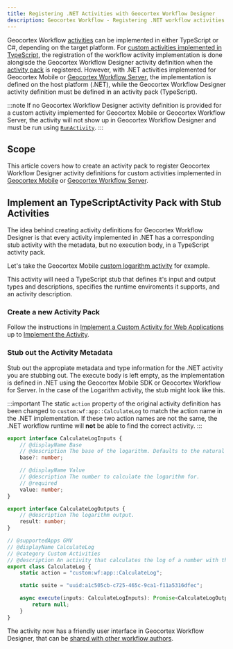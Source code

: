 ```yaml
---
title: Registering .NET Activities with Geocortex Workflow Designer
description: Geocortex Workflow - Registering .NET workflow activities with Geocortex Workflow Designer
---
```



Geocortex Workflow [activities](concepts-key-concepts.mdx#activities-and-form-elements) can be implemented in either TypeScript or C#, depending on the target platform. For [custom activities implemented in TypeScript](implement-custom-activity-web.mdx), the registration of the workflow activity implementation is done alongisde the Geocortex Workflow Designer activity definition when the [activity pack](concepts-key-concepts.mdx#activity-packs) is registered. However, with .NET activities implemented for Geocortex Mobile or [Geocortex Workflow Server](https://docs.geocortex.com/workflow/latest/help/Default.htm#wf5/help/server-workflows.htm%3FTocPath%3DServer%2520Workflows%7C_____0), the implementation is defined on the host platform (.NET), while the Geocortex Workflow Designer activity definition must be defined in an activity pack (TypeScript).

:::note
If no Geocortex Workflow Designer activity definition is provided for a custom activity implemented for Geocortex Mobile or Geocortex Workflow Server, the activity will not show up in Geocortex Workflow Designer and must be run using [`RunActivity`](https://docs.geocortex.com/workflow/latest/help/Default.htm#wf5/help/activities/run-activity.htm%3FTocPath%3DActivities%7CActivity%2520Reference%7C_____167).
:::

## Scope

This article covers how to create an activity pack to register Geocortex Workflow Designer activity definitions for custom activities implemented in [Geocortex Mobile](implement-custom-activity-mobile.mdx) or [Geocortex Workflow Server](implement-custom-activity-server.mdx).

## Implement an TypeScriptActivity Pack with Stub Activities

The idea behind creating activity definitions for Geocortex Workflow Designer is that every activity implemented in .NET has a corresponding stub activity with the metadata, but no execution body, in a TypeScript activity pack.

Let's take the Geocortex Mobile [custom logarithm activity](implement-custom-activity-mobile.mdx#example-logarithm-of-a-number) for example.

<LogarithmActivityMobileSnippet />

This activity will need a TypeScript stub that defines it's input and output types and descriptions, specifies the runtime enviroments it supports, and an activity description.

### Create a new Activity Pack

Follow the instructions in [Implement a Custom Activity for Web Applications](implement-custom-activity-web.mdx) up to [Implement the Activity](implement-custom-activity-web.mdx#implement-the-activity).

### Stub out the Activity Metadata

Stub out the appropiate metadata and type information for the .NET activity you are stubbing out. The execute body is left empty, as the implementation is defined in .NET using the Geocortex Mobile SDK or Geocortex Workflow for Server. In the case of the Logarithm activity, the stub might look like this.

:::important
The static `action` property of the original activity definition has been changed to `custom:wf:app::CalculateLog` to match the action name in the .NET implementation. If these two action names are not the same, the .NET workflow runtime will **not** be able to find the correct activity.
:::

```typescript
export interface CalculateLogInputs {
    // @displayName Base
    // @description The base of the logarithm. Defaults to the natural log.
    base?: number;

    // @displayName Value
    // @description The number to calculate the logarithm for.
    // @required
    value: number;
}

export interface CalculateLogOutputs {
    // @description The logarithm output.
    result: number;
}

// @supportedApps GMV
// @displayName CalculateLog
// @category Custom Activities
// @description An activity that calculates the log of a number with the given base.
export class CalculateLog {
    static action = "custom:wf:app::CalculateLog";

    static suite = "uuid:a1c505cb-c725-465c-9ca1-f11a5316dfec";

    async execute(inputs: CalculateLogInputs): Promise<CalculateLogOutputs> {
        return null;
    }
}
```

The activity now has a friendly user interface in Geocortex Workflow Designer, that can be [shared with other workflow authors](getting-started-web.mdx#sharing-the-activity-pack).
